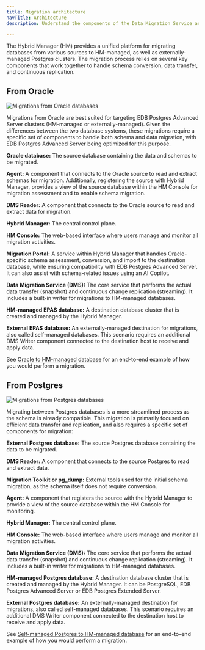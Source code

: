 ```yaml
---
title: Migration architecture 
navTitle: Architecture
description: Understand the components of the Data Migration Service and how you can leverage them to perform migrations.

---
```


The Hybrid Manager (HM) provides a unified platform for migrating databases from various sources to HM-managed, as well as externally-managed Postgres clusters. The migration process relies on several key components that work together to handle schema conversion, data transfer, and continuous replication.

## From Oracle

![Migrations from Oracle databases](/edb-postgres-ai/latest/hybrid-manager/images/hm_migrations_oracle.svg/)

Migrations from Oracle are best suited for targeting EDB Postgres Advanced Server clusters (HM-managed or externally-managed). Given the differences between the two database systems, these migrations require a specific set of components to handle both schema and data migration, with EDB Postgres Advanced Server being optimized for this purpose.

**Oracle database:** The source database containing the data and schemas to be migrated.

**Agent:** A component that connects to the Oracle source to read and extract schemas for migration. Additionally, registering the source with Hybrid Manager, provides a view of the source database within the HM Console for migration assessment and to enable schema migration.

**DMS Reader:** A component that connects to the Oracle source to read and extract data for migration.

**Hybrid Manager:** The central control plane.

**HM Console:** The web-based interface where users manage and monitor all migration activities.

**Migration Portal:** A service within Hybrid Manager that handles Oracle-specific schema assessment, conversion, and import to the destination database, while ensuring compatibility with EDB Postgres Advanced Server. It can also assist with schema-related issues using an AI Copilot.

**Data Migration Service (DMS):** The core service that performs the actual data transfer (snapshot) and continuous change replication (streaming). It includes a built-in writer for migrations to HM-managed databases.

**HM-managed EPAS database:** A destination database cluster that is created and managed by the Hybrid Manager.

**External EPAS database:** An externally-managed destination for migrations, also called self-managed databases. This scenario requires an additional DMS Writer component connected to the destination host to receive and apply data.

See [Oracle to HM-managed database](migration_guides/oracle_to_hm_managed/) for an end-to-end example of how you would perform a migration.

## From Postgres

![Migrations from Postgres databases](/edb-postgres-ai/latest/hybrid-manager/images/hm_migrations_pg.svg/)

Migrating between Postgres databases is a more streamlined process as the schema is already compatible. This migration is primarily focused on efficient data transfer and replication, and also requires a specific set of components for migration:

**External Postgres database:** The source Postgres database containing the data to be migrated.

**DMS Reader:** A component that connects to the source Postgres to read and extract data.

**Migration Toolkit or pg_dump:** External tools used for the initial schema migration, as the schema itself does not require conversion.

**Agent:** A component that registers the source with the Hybrid Manager to provide a view of the source database within the HM Console for monitoring. 

**Hybrid Manager:** The central control plane.

**HM Console:** The web-based interface where users manage and monitor all migration activities.

**Data Migration Service (DMS):** The core service that performs the actual data transfer (snapshot) and continuous change replication (streaming). It includes a built-in writer for migrations to HM-managed databases.

**HM-managed Postgres database:** A destination database cluster that is created and managed by the Hybrid Manager. It can be PostgreSQL, EDB Postgres Advanced Server or EDB Postgres Extended Server.

**External Postgres database:** An externally-managed destination for migrations, also called self-managed databases. This scenario requires an additional DMS Writer component connected to the destination host to receive and apply data.

See [Self-managed Postgres to HM-managed database](migration_guides/self_managed_pg_to_hm_managed/) for an end-to-end example of how you would perform a migration.
